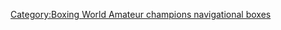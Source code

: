 {{Navbox
|name = 世界拳擊錦標賽
|basestyle = background:#bbccbb
|title = [[世界拳擊錦標賽]]
|state = {{{state|autocollapse}}}
|listclass = hlist
|group1 = [[世界拳擊錦標賽#男子賽事|男子]]
|list1 = 
* [[1974年世界拳擊錦標賽|哈瓦那 1974]]
* [[1978年世界拳擊錦標賽|貝爾格勒 1978]]
* [[1982年世界拳擊錦標賽|慕尼黑 1982]]
* [[1986年世界拳擊錦標賽|雷諾 1986]]
* [[1989年世界拳擊錦標賽|莫斯科 1989]]
* [[1991年世界拳擊錦標賽|雪梨 1991]]
* [[1993年世界拳擊錦標賽|坦佩雷 1993]]
* [[1995年世界拳擊錦標賽|柏林 1995]]
* [[1997年世界拳擊錦標賽|布達佩斯 1997]]
* [[1999年世界拳擊錦標賽|休士頓 1999]]
* [[2001年世界拳擊錦標賽|貝爾法斯特 2001]]
* [[2003年世界拳擊錦標賽|曼谷 2003]]
* [[2005年世界拳擊錦標賽|綿陽市 2005]]
* [[2007年世界拳擊錦標賽|芝加哥 2007]]
* [[2009年世界拳擊錦標賽|米蘭 2009]]
* [[2011年世界拳擊錦標賽|巴庫 2011]]
* [[2013年世界拳擊錦標賽|阿拉木圖 2013]]
* [[2015年世界拳擊錦標賽|杜哈 2015]]
* [[2017年世界拳擊錦標賽|漢堡 2017]]
* [[2019年世界拳擊錦標賽|葉卡捷琳堡 2019]]
* [[2021年世界拳擊錦標賽|贝尔格莱德 2021]]
* ''[[2023年世界拳擊錦標賽|塔什干 2023]]''

|group2 = [[世界拳擊錦標賽|女子]]
|list2 = 
* [[2001年世界女子拳擊錦標賽|斯克蘭頓 2001]]
* [[2002年世界女子拳擊錦標賽|安塔利亞 2002]]
* [[2005年世界女子拳擊錦標賽|波多利斯克 2005]]
* [[2006年世界女子拳擊錦標賽|新德里 2006]]
* [[2008年世界女子拳擊錦標賽|寧波市 2008]]
* [[2010年世界女子拳擊錦標賽|橋鎮 2010]]
* [[2012年世界女子拳擊錦標賽|秦皇島市 2012]]
* [[2014年世界女子拳擊錦標賽|濟州市 2014]]
* [[2016年世界女子拳擊錦標賽|阿斯塔纳 2016]]
* [[2018年世界女子拳擊錦標賽|新德里 2018]]
* [[2019年世界女子拳擊錦標賽|烏蘭烏德 2019]]
* [[2022年世界女子拳擊錦標賽|伊斯坦布尔 2022]]

|group3 = [[世界青少年拳擊錦標賽|青少年 (U-18)]]
|list3 = 
* [[2008年世界青少年拳擊錦標賽|瓜達拉哈拉 2008]]
* [[2010年世界青少年拳擊錦標賽|巴庫 2010]]
* [[2012年世界青少年拳擊錦標賽|葉里溫 2012]]
* [[2014年世界青少年拳擊錦標賽|索菲亞 2014]]
* [[2016年世界青少年拳擊錦標賽|聖彼得堡 2016]]
* [[2018年世界青少年拳擊錦標賽|布達佩斯 2018]]

|group4 = [[世界青少年拳擊錦標賽|女子青少年]]
|list4 = 
* [[2011年世界青年暨青少年女子拳擊錦標賽|阿斯塔纳 2011]]
* [[2013年世界青年暨青少年女子拳擊錦標賽|基輔 2013]]
* [[2015年世界青年暨青少年女子拳擊錦標賽|台北市 2015]]
* [[2017年世界青年暨青少年女子拳擊錦標賽|古瓦哈提 2017]]

| group5 = 男女合办青年
| list5 = 
* [[2014年世界青少年拳擊錦標賽|索菲亚 2014]]
* [[2018年世界青少年拳擊錦標賽|布达佩斯 2018]]
* [[2021年世界青少年拳擊錦標賽|凯尔采 2021]]

}}<noinclude>
{{collapsible option}}
[[Category:Boxing World Amateur champions navigational boxes]]
</noinclude>